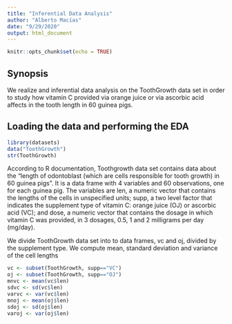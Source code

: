 ```yaml
---
title: "Inferential Data Analysis"
author: "Alberto Macías"
date: "9/29/2020"
output: html_document
---
```


```r
knitr::opts_chunk$set(echo = TRUE)
```

## Synopsis

We realize and inferential data analysis on the ToothGrowth data set in order to study how vitamin C provided via orange juice or via ascorbic acid affects in the tooth length in 60 guinea pigs.

## Loading the data and performing the EDA


```r
library(datasets)
data("ToothGrowth")
str(ToothGrowth)
```

According to R documentation, Toothgrowth data set contains data about the "length of odontoblast (which are cells responsible for tooth growth) in 60 guinea pigs". It is a data frame with 4 variables and 60 observations, one for each guinea pig. The variables are len, a numeric vector that contains the lengths of the cells in unspecified units; supp, a two level factor that indicates the supplement type of vitamin C: orange juice (OJ) or ascorbic acid (VC); and dose, a numeric vector that contains the dosage in which vitamin C was provided, in  3 dosages, 0.5, 1 and 2 milligrams per day (mg/day).

We divide ToothGrowth data set into to data frames, vc and oj, divided by the supplement type. We compute mean, standard deviation and variance of the cell lengths

```r
vc <- subset(ToothGrowth, supp=="VC")
oj <- subset(ToothGrowth, supp=="OJ")
mnvc <- mean(vc$len)
sdvc <- sd(vc$len)
varvc <- var(vc$len)
mnoj <- mean(oj$len)
sdoj <- sd(oj$len)
varoj <- var(oj$len)
```





